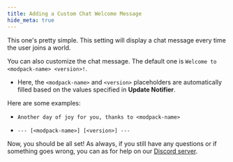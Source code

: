 ```yaml
---
title: Adding a Custom Chat Welcome Message
hide_meta: true
---
```


This one's pretty simple. This setting will display a chat message every time
the user joins a world.

You can also customize the chat message. The default one is
`Welcome to <modpack-name> <version>!`.
  - Here, the `<modpack-name>` and `<version>` placeholders are automatically
    filled based on the values specified in **Update Notifier**.

Here are some examples:

- `Another day of joy for you, thanks to <modpack-name>`

- `--- [<modpack-name>] [<version>] ---`

Now, you should be all set! As always, if you still have any questions or if
something goes wrong, you can as for help on our
[Discord server](https://discord.gg/kfKjjhv3pn).
